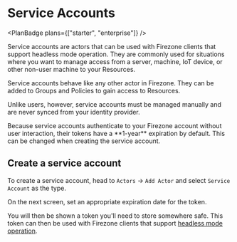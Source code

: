 
<div className="flex justify-between items-center">

# Service Accounts

<PlanBadge plans={["starter", "enterprise"]} />
</div>

Service accounts are actors that can be used with Firezone clients that support
headless mode operation. They are commonly used for situations where you want to
manage access from a server, machine, IoT device, or other non-user machine to
your Resources.

Service accounts behave like any other actor in Firezone. They can be added to
Groups and Policies to gain access to Resources.

Unlike users, however, service accounts must be managed manually and are never
synced from your identity provider.

<Alert color="warning">
  Because service accounts authenticate to your Firezone account without user
  interaction, their tokens have a **1-year** expiration by default. This can be
  changed when creating the service account.
</Alert>

## Create a service account

To create a service account, head to `Actors` -> `Add Actor` and select
`Service Account` as the type.

On the next screen, set an appropriate expiration date for the token.

You will then be shown a token you'll need to store somewhere safe. This token
can then be used with Firezone clients that support [headless mode operation]().

<SupportOptions />
